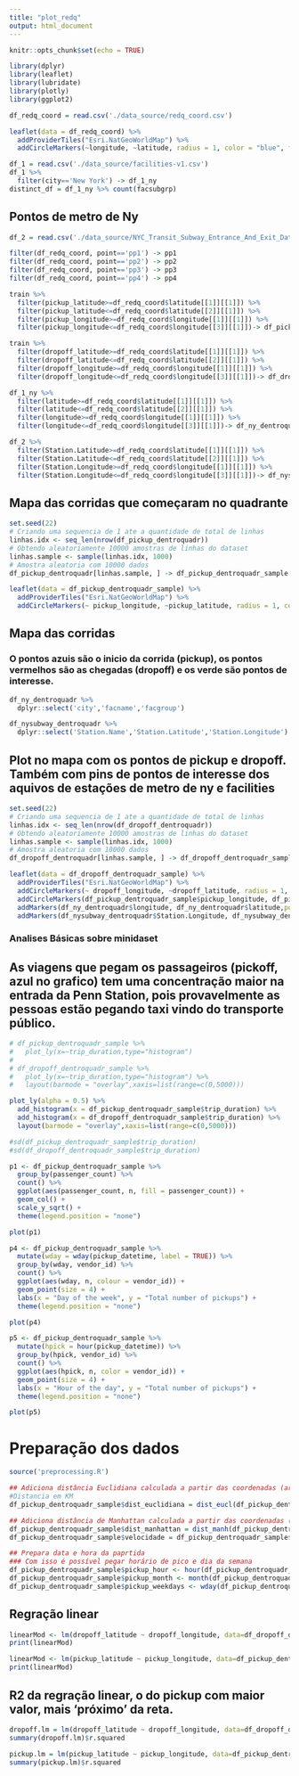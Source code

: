 ```yaml
---
title: "plot_redq"
output: html_document
---
```



```r
knitr::opts_chunk$set(echo = TRUE)
```


```r
library(dplyr)
library(leaflet)
library(lubridate)
library(plotly)
library(ggplot2)
```


```r
df_redq_coord = read.csv('./data_source/redq_coord.csv')

leaflet(data = df_redq_coord) %>% 
  addProviderTiles("Esri.NatGeoWorldMap") %>%
  addCircleMarkers(~longitude, ~latitude, radius = 1, color = "blue", fillOpacity = 0.3)
```


```r
df_1 = read.csv('./data_source/facilities-v1.csv')
df_1 %>% 
  filter(city=='New York') -> df_1_ny
distinct_df = df_1_ny %>% count(facsubgrp)
```


## Pontos de metro de Ny

```r
df_2 = read.csv('./data_source/NYC_Transit_Subway_Entrance_And_Exit_Data.csv')
```


```r
filter(df_redq_coord, point=='pp1') -> pp1
filter(df_redq_coord, point=='pp2') -> pp2
filter(df_redq_coord, point=='pp3') -> pp3
filter(df_redq_coord, point=='pp4') -> pp4

train %>%
  filter(pickup_latitude>=df_redq_coord$latitude[[1]][[1]]) %>% 
  filter(pickup_latitude<=df_redq_coord$latitude[[2]][[1]]) %>% 
  filter(pickup_longitude>=df_redq_coord$longitude[[1]][[1]]) %>% 
  filter(pickup_longitude<=df_redq_coord$longitude[[3]][[1]])-> df_pickup_dentroquadr

train %>%
  filter(dropoff_latitude>=df_redq_coord$latitude[[1]][[1]]) %>% 
  filter(dropoff_latitude<=df_redq_coord$latitude[[2]][[1]]) %>% 
  filter(dropoff_longitude>=df_redq_coord$longitude[[1]][[1]]) %>% 
  filter(dropoff_longitude<=df_redq_coord$longitude[[3]][[1]])-> df_dropoff_dentroquadr

df_1_ny %>%
  filter(latitude>=df_redq_coord$latitude[[1]][[1]]) %>% 
  filter(latitude<=df_redq_coord$latitude[[2]][[1]]) %>% 
  filter(longitude>=df_redq_coord$longitude[[1]][[1]]) %>% 
  filter(longitude<=df_redq_coord$longitude[[3]][[1]])-> df_ny_dentroquadr

df_2 %>%
  filter(Station.Latitude>=df_redq_coord$latitude[[1]][[1]]) %>% 
  filter(Station.Latitude<=df_redq_coord$latitude[[2]][[1]]) %>% 
  filter(Station.Longitude>=df_redq_coord$longitude[[1]][[1]]) %>% 
  filter(Station.Longitude<=df_redq_coord$longitude[[3]][[1]])-> df_nysubway_dentroquadr
```

## Mapa das corridas que começaram no quadrante

```r
set.seed(22)
# Criando uma sequencia de 1 ate a quantidade de total de linhas
linhas.idx <- seq_len(nrow(df_pickup_dentroquadr))
# Obtendo aleatoriamente 10000 amostras de linhas do dataset
linhas.sample <- sample(linhas.idx, 1000)
# Amostra aleatoria com 10000 dados
df_pickup_dentroquadr[linhas.sample, ] -> df_pickup_dentroquadr_sample 

leaflet(data = df_pickup_dentroquadr_sample) %>% 
  addProviderTiles("Esri.NatGeoWorldMap") %>%
  addCircleMarkers(~ pickup_longitude, ~pickup_latitude, radius = 1, color = "blue", fillOpacity = 0.3)
```


## Mapa das corridas
### O pontos azuis são o inicio da corrida (pickup), os pontos vermelhos são as chegadas (dropoff) e os verde são pontos de interesse. 

```r
df_ny_dentroquadr %>% 
  dplyr::select('city','facname','facgroup')

df_nysubway_dentroquadr %>% 
  dplyr::select('Station.Name','Station.Latitude','Station.Longitude')
```


## Plot no mapa com os pontos de pickup e dropoff. Também com pins de pontos de interesse dos aquivos de estações de metro de ny e facilities

```r
set.seed(22)
# Criando uma sequencia de 1 ate a quantidade de total de linhas
linhas.idx <- seq_len(nrow(df_dropoff_dentroquadr))
# Obtendo aleatoriamente 10000 amostras de linhas do dataset
linhas.sample <- sample(linhas.idx, 1000)
# Amostra aleatoria com 10000 dados
df_dropoff_dentroquadr[linhas.sample, ] -> df_dropoff_dentroquadr_sample 

leaflet(data = df_dropoff_dentroquadr_sample) %>% 
  addProviderTiles("Esri.NatGeoWorldMap") %>%
  addCircleMarkers(~ dropoff_longitude, ~dropoff_latitude, radius = 1, color = "red", fillOpacity = 0.3) %>% 
  addCircleMarkers(df_pickup_dentroquadr_sample$pickup_longitude, df_pickup_dentroquadr_sample$pickup_latitude, radius = 1, color = "blue", fillOpacity = 0.3) %>% 
  addMarkers(df_ny_dentroquadr$longitude, df_ny_dentroquadr$latitude,popup=df_ny_dentroquadr$facname) %>% 
  addMarkers(df_nysubway_dentroquadr$Station.Longitude, df_nysubway_dentroquadr$Station.Latitude,popup=df_nysubway_dentroquadr$Station.Name)
```


### Analises Básicas sobre minidaset
## As viagens que pegam os passageiros (pickoff, azul no grafico) tem uma concentração maior na entrada da Penn Station, pois provavelmente as pessoas estão pegando taxi vindo do transporte público.

```r
# df_pickup_dentroquadr_sample %>%
#   plot_ly(x=~trip_duration,type="histogram")
# 
# df_dropoff_dentroquadr_sample %>%
#   plot_ly(x=~trip_duration,type="histogram") %>%
#   layout(barmode = "overlay",xaxis=list(range=c(0,5000)))

plot_ly(alpha = 0.5) %>%
  add_histogram(x = df_pickup_dentroquadr_sample$trip_duration) %>%
  add_histogram(x = df_dropoff_dentroquadr_sample$trip_duration) %>%
  layout(barmode = "overlay",xaxis=list(range=c(0,5000)))

#sd(df_pickup_dentroquadr_sample$trip_duration)
#sd(df_dropoff_dentroquadr_sample$trip_duration)
```



```r
p1 <- df_pickup_dentroquadr_sample %>%
  group_by(passenger_count) %>%
  count() %>%
  ggplot(aes(passenger_count, n, fill = passenger_count)) +
  geom_col() +
  scale_y_sqrt() +
  theme(legend.position = "none")

plot(p1)

p4 <- df_pickup_dentroquadr_sample %>%
  mutate(wday = wday(pickup_datetime, label = TRUE)) %>%
  group_by(wday, vendor_id) %>%
  count() %>%
  ggplot(aes(wday, n, colour = vendor_id)) +
  geom_point(size = 4) +
  labs(x = "Day of the week", y = "Total number of pickups") +
  theme(legend.position = "none")

plot(p4)

p5 <- df_pickup_dentroquadr_sample %>%
  mutate(hpick = hour(pickup_datetime)) %>%
  group_by(hpick, vendor_id) %>%
  count() %>%
  ggplot(aes(hpick, n, color = vendor_id)) +
  geom_point(size = 4) +
  labs(x = "Hour of the day", y = "Total number of pickups") +
  theme(legend.position = "none")

plot(p5)
```


# Preparação dos dados

```r
source('preprocessing.R')

## Adiciona distância Euclidiana calculada a partir das coordenadas (arquivo Preprocessing.R)
#Distancia em KM
df_pickup_dentroquadr_sample$dist_euclidiana = dist_eucl(df_pickup_dentroquadr_sample)

## Adiciona distância de Manhattan calculada a partir das coordenadas (arquivo Preprocessing.R)
df_pickup_dentroquadr_sample$dist_manhattan = dist_manh(df_pickup_dentroquadr_sample)
df_pickup_dentroquadr_sample$velocidade = df_pickup_dentroquadr_sample$dist_manhattan / df_pickup_dentroquadr_sample$trip_duration

## Prepara data e hora da paprtida
### Com isso é possível pegar horário de pico e dia da semana
df_pickup_dentroquadr_sample$pickup_hour <- hour(df_pickup_dentroquadr_sample$pickup_datetime)
df_pickup_dentroquadr_sample$pickup_month <- month(df_pickup_dentroquadr_sample$pickup_datetime)
df_pickup_dentroquadr_sample$pickup_weekdays <- wday(df_pickup_dentroquadr_sample$pickup_datetime)
```


## Regração linear

```r
linearMod <- lm(dropoff_latitude ~ dropoff_longitude, data=df_dropoff_dentroquadr_sample) 
print(linearMod)

linearMod <- lm(pickup_latitude ~ pickup_longitude, data=df_pickup_dentroquadr_sample) 
print(linearMod)
```


## R2 da regração linear, o do pickup com maior valor, mais 'próximo' da reta. 

```r
dropoff.lm = lm(dropoff_latitude ~ dropoff_longitude, data=df_dropoff_dentroquadr_sample)
summary(dropoff.lm)$r.squared

pickup.lm = lm(pickup_latitude ~ pickup_longitude, data=df_pickup_dentroquadr_sample)
summary(pickup.lm)$r.squared
```



